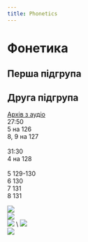 ```yaml
---
title: Phonetics
---
```


# Фонетика

## Перша підгрупа

## Друга підгрупа

[Архів з аудіо](https://drive.google.com/drive/mobile/folders/1wS6gswOli-StjoNAvlZ7RwPoZV7mU7x8) \
27:50 \
5 на 126 \
8, 9 на 127 \
 \
31:30 \
4 на 128 \
 \
5 129-130 \
6 130 \
7 131 \
8 131

![](/img/fn2_1.jpg) \
![](/img/fn2_2.jpg) \
![](/img/fn2_3.jpg) \ 
![](/img/fn2_4.jpg) \
![](/img/fn2_5.jpg)
